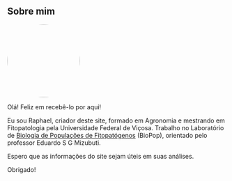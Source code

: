 ## **Sobre mim**

![](/R_codes/images/WhatsApp%20Image%202023-06-09%20at%2011.45.56-01.jpeg){style="border-radius:50%" width="167"}

Olá! Feliz em recebê-lo por aqui!

Eu sou Raphael, criador deste site, formado em Agronomia e mestrando em Fitopatologia pela Universidade Federal de Viçosa. Trabalho no Laboratório de [Biologia de Populações de Fitopatógenos](http://www.dfp.ufv.br/departamento/laboratorios/biopop/) (BioPop), orientado pelo professor Eduardo S G Mizubuti.

Espero que as informações do site sejam úteis em suas análises.

Obrigado!
